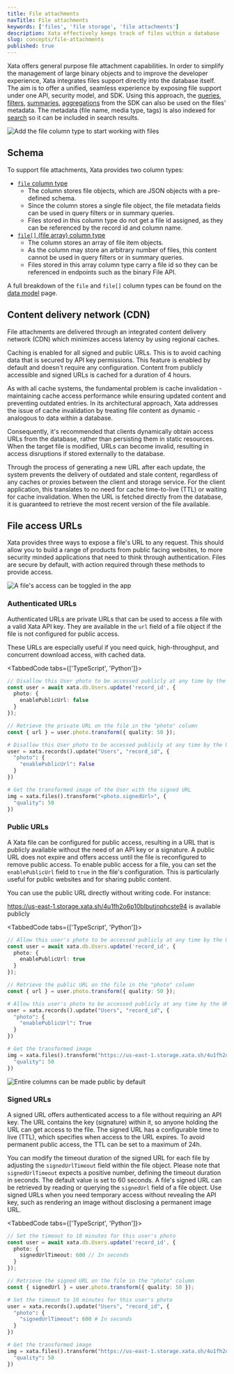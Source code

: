 ```yaml
---
title: File attachments
navTitle: File attachments
keywords: ['files', 'file storage', 'file attachments']
description: Xata effectively keeps track of files within a database
slug: concepts/file-attachments
published: true
---
```


Xata offers general purpose file attachment capabilities. In order to simplify the management of large binary objects and to improve the developer experience, Xata integrates files support directly into the database itself. The aim is to offer a unified, seamless experience by exposing file support under one API, security model, and SDK. Using this approach, the [queries](/docs/sdk/get), [filters](/docs/sdk/filtering), [summaries](/docs/sdk/summarize), [aggregations](/docs/sdk/aggregate) from the SDK can also be used on the files' metadata. The metadata (file name, media type, tags) is also indexed for [search](/docs/sdk/search) so it can be included in search results.

![Add the file column type to start working with files](images/file-attachments-add.jpg)

## Schema

To support file attachments, Xata provides two column types:

- [`file` column type](/docs/concepts/data-model#file)
  - The column stores file objects, which are JSON objects with a pre-defined schema.
  - Since the column stores a single file object, the file metadata fields can be used in query filters or in summary queries.
  - Files stored in this column type do not get a file id assigned, as they can be referenced by the record id and column name.
- [`file[]` (file array) column type](/docs/concepts/data-model#file)
  - The column stores an array of file item objects.
  - As the column may store an arbitrary number of files, this content cannot be used in query filters or in summary queries.
  - Files stored in this array column type carry a file id so they can be referenced in endpoints such as the binary File API.

A full breakdown of the `file` and `file[]` column types can be found on the [data model](/docs/data-model#file) page.

## Content delivery network (CDN)

File attachments are delivered through an integrated content delivery network (CDN) which minimizes access latency by using regional caches.

Caching is enabled for all signed and public URLs. This is to avoid caching data that is secured by API key permissions. This feature is enabled by default and doesn't require any configuration. Content from publicly accessible and signed URLs is cached for a duration of 4 hours.

As with all cache systems, the fundamental problem is cache invalidation - maintaining cache access performance while ensuring updated content and preventing outdated entries. In its architectural approach, Xata addresses the issue of cache invalidation by treating file content as dynamic - analogous to data within a database.

Consequently, it's recommended that clients dynamically obtain access URLs from the database, rather than persisting them in static resources. When the target file is modified, URLs can become invalid, resulting in access disruptions if stored externally to the database.

Through the process of generating a new URL after each update, the system prevents the delivery of outdated and stale content, regardless of any caches or proxies between the client and storage service. For the client application, this translates to no need for cache time-to-live (TTL) or waiting for cache invalidation. When the URL is fetched directly from the database, it is guaranteed to retrieve the most recent version of the file available.

## File access URLs

Xata provides three ways to expose a file's URL to any request. This should allow you to build a range of products from public facing websites, to more security minded applications that need to think through authentication. Files are secure by default, with action required through these methods to provide access.

![A file's access can be toggled in the app](images/file-access.png)

### Authenticated URLs

Authenticated URLs are private URLs that can be used to access a file with a valid Xata API key. They are available in the `url` field of a file object if the file is not configured for public access.

These URLs are especially useful if you need quick, high-throughput, and concurrent download access, with cached data.

<TabbedCode tabs={['TypeScript', 'Python']}>

```ts
// Disallow this User photo to be accessed publicly at any time by the URL alone
const user = await xata.db.Users.update('record_id', {
  photo: {
    enablePublicUrl: false
  }
});

// Retrieve the private URL on the file in the "photo" column
const { url } = user.photo.transform({ quality: 50 });
```

```python
# Disallow this User photo to be accessed publicly at any time by the URL alone
user = xata.records().update("Users", "record_id", {
  "photo": {
    "enablePublicUrl": False
  }
})

# Get the transformed image of the User with the signed URL
img = xata.files().transform("<photo.signedUrl>", {
  "quality": 50
})
```

</TabbedCode>

### Public URLs

A Xata file can be configured for public access, resulting in a URL that is publicly available without the need of an API key or a signature. A public URL does not expire and offers access until the file is reconfigured to remove public access. To enable public access for a file, you can set the `enablePublicUrl` field to `true` in the file's configuration. This is particularly useful for public websites and for sharing public content.

You can use the public URL directly without writing code. For instance:

https://us-east-1.storage.xata.sh/4u1fh2o6p10blbutjnphcste94 is available publicly

<TabbedCode tabs={['TypeScript', 'Python']}>

```ts
// Allow this user's photo to be accessed publicly at any time by the URL alone
const user = await xata.db.Users.update('record_id', {
  photo: {
    enablePublicUrl: true
  }
});

// Retrieve the public URL on the file in the "photo" column
const { url } = user.photo.transform({ quality: 50 });
```

```python
# Allow this user's photo to be accessed publicly at any time by the URL alone
user = xata.records().update("Users", "record_id", {
  "photo": {
    "enablePublicUrl": True
  }
})

# Get the transformed image
img = xata.files().transform("https://us-east-1.storage.xata.sh/4u1fh2o6p10blbutjnphcste94", {
  "quality": 50
})
```

</TabbedCode>

![Entire columns can be made public by default](images/column-access-public.png)

### Signed URLs

A signed URL offers authenticated access to a file without requiring an API key. The URL contains the key (signature) within it, so anyone holding the URL can get access to the file. The signed URL has a configurable time to live (TTL), which specifies when access to the URL expires. To avoid permanent public access, the TTL can be set to a maximum of 24h.

You can modify the timeout duration of the signed URL for each file by adjusting the `signedUrlTimeout` field within the file object. Please note that `signedUrlTimeout` expects a positive number, defining the timeout duration in seconds. The default value is set to 60 seconds. A file's signed URL can be retrieved by reading or querying the `signedUrl` field of a file object. Use signed URLs when you need temporary access without revealing the API key, such as rendering an image without disclosing a permanent image URL.

<TabbedCode tabs={['TypeScript', 'Python']}>
```ts
// Set the timeout to 10 minutes for this user's photo
const user = await xata.db.Users.update('record_id', {
  photo: {
    signedUrlTimeout: 600 // In seconds
  }
});

// Retrieve the signed URL on the file in the "photo" column
const { signedUrl } = user.photo.transform({ quality: 50 });
```

```python
# Set the timeout to 10 minutes for this user's photo
user = xata.records().update("Users", "record_id", {
  "photo": {
    "signedUrlTimeout": 600 # In seconds
  }
})

# Get the transformed image
img = xata.files().transform("https://us-east-1.storage.xata.sh/4u1fh2o6p10blbutjnphcste94", {
  "quality": 50
})
```
</TabbedCode>